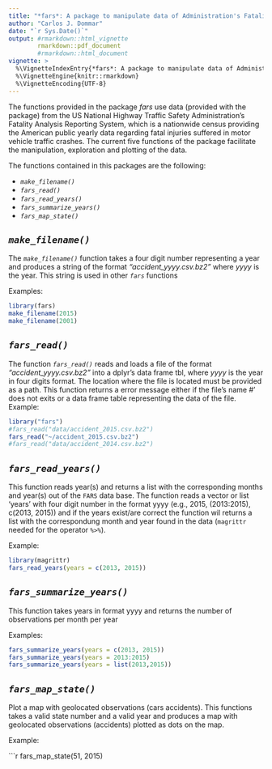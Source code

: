 ```yaml
---
title: "*fars*: A package to manipulate data of Administration's Fatality Analysis Reporting System"
author: "Carlos J. Dommar"
date: "`r Sys.Date()`"
output: #rmarkdown::html_vignette
        rmarkdown::pdf_document
        #rmarkdown::html_document
vignette: >
  %\VignetteIndexEntry{*fars*: A package to manipulate data of Administration's Fatality Analysis Reporting System}
  %\VignetteEngine{knitr::rmarkdown}
  %\VignetteEncoding{UTF-8}
---
```

The functions provided in the package *fars* use data (provided with the package) from the US National Highway Traffic Safety Administration's Fatality Analysis Reporting System, which is a nationwide census providing the American public yearly data regarding fatal injuries suffered in motor vehicle traffic crashes. The current five functions of the package facilitate the manipulation, exploration and plotting of the data.

The functions contained in this packages are the following:

- *`make_filename()`*
- *`fars_read()`*
- *`fars_read_years()`*
- *`fars_summarize_years()`*
- *`fars_map_state()`*

## *`make_filename()`*

The *`make_filename()`* function takes a four digit number representing a year and produces a string of the format *"accident_yyyy.csv.bz2"* where *yyyy* is the year. 
This string is used in other *`fars`* functions 

Examples:
```r
library(fars)
make_filename(2015)
make_filename(2001)
```

## *`fars_read()`*
The function *`fars_read()`* reads and loads a file of the format *"accident_yyyy.csv.bz2"* into a dplyr's data frame tbl, where *yyyy* is the year in four digits format. The location where the file is located must be provided as a path. This function returns a error message either if the file's name
#' does not exits or a data frame table representing the data of the file. Example:
```r
library("fars")
#fars_read("data/accident_2015.csv.bz2")
fars_read("~/accident_2015.csv.bz2")
#fars_read("data/accident_2014.csv.bz2")
```


## *`fars_read_years()`*
This function reads year(s) and returns a list with the corresponding months and year(s) out of the `FARS` data base. 
The function reads a vector or list 'years' with four digit number in the format yyyy (e.g., 2015, (2013:2015), c(2013, 2015)) and if the years exist/are correct the function wil returns a list with the correspondung month and year found in the data (`magrittr` needed for the operator `%>%`).


Example:

```r
library(magrittr)
fars_read_years(years = c(2013, 2015))
```

## *`fars_summarize_years()`*
This function takes years in format yyyy and returns the number of observations per month per year

Examples:

```r
fars_summarize_years(years = c(2013, 2015))
fars_summarize_years(years = 2013:2015)
fars_summarize_years(years = list(2013,2015))

```

## *`fars_map_state()` *
Plot a map with geolocated observations (cars accidents). 
This functions takes a valid state number and a valid year and produces a map with geolocated observations (accidents) plotted as dots on the map.

Example:

```r
fars_map_state(51, 2015)
